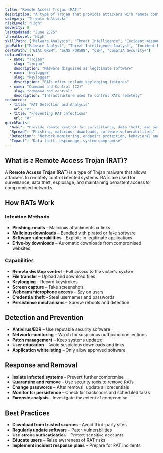 ```yaml
---
title: "Remote Access Trojan (RAT)"
description: "A type of Trojan that provides attackers with remote control over infected systems, often used for surveillance and data theft"
category: "Threats & Attacks"
riskLevel: "High"
severity: 9
lastUpdated: "June 2025"
threatLevel: "High"
skillPath: ["Malware Analysis", "Threat Intelligence", "Incident Response", "Digital Forensics"]
jobPath: ["Malware Analyst", "Threat Intelligence Analyst", "Incident Responder", "Digital Forensics Examiner"]
certsPath: ["GIAC GREM", "SANS FOR508", "CEH", "CompTIA Security+"]
relatedTerms:
  - name: "Trojan"
    slug: "trojan"
    description: "Malware disguised as legitimate software"
  - name: "Keylogger"
    slug: "keylogger"
    description: "RATs often include keylogging features"
  - name: "Command and Control (C2)"
    slug: "command-and-control"
    description: "Infrastructure used to control RATs remotely"
resources:
  - title: "RAT Detection and Analysis"
    url: "#"
  - title: "Preventing RAT Infections"
    url: "#"
quickFacts:
  "Goal": "Provide remote control for surveillance, data theft, and persistence"
  "Spread": "Phishing, malicious downloads, software vulnerabilities"
  "Detection": "Network monitoring, endpoint protection, behavioral analysis"
  "Impact": "Data theft, espionage, system compromise"
---
```


## What is a Remote Access Trojan (RAT)?

A **Remote Access Trojan (RAT)** is a type of Trojan malware that allows attackers to remotely control infected systems. RATs are used for surveillance, data theft, espionage, and maintaining persistent access to compromised networks.

## How RATs Work

### **Infection Methods**
- **Phishing emails** – Malicious attachments or links
- **Malicious downloads** – Bundled with pirated or fake software
- **Software vulnerabilities** – Exploits in legitimate applications
- **Drive-by downloads** – Automatic downloads from compromised websites

### **Capabilities**
- **Remote desktop control** – Full access to the victim's system
- **File transfer** – Upload and download files
- **Keylogging** – Record keystrokes
- **Screen capture** – Take screenshots
- **Webcam/microphone access** – Spy on users
- **Credential theft** – Steal usernames and passwords
- **Persistence mechanisms** – Survive reboots and detection

## Detection and Prevention

- **Antivirus/EDR** – Use reputable security software
- **Network monitoring** – Watch for suspicious outbound connections
- **Patch management** – Keep systems updated
- **User education** – Avoid suspicious downloads and links
- **Application whitelisting** – Only allow approved software

## Response and Removal

- **Isolate infected systems** – Prevent further compromise
- **Quarantine and remove** – Use security tools to remove RATs
- **Change passwords** – After removal, update all credentials
- **Monitor for persistence** – Check for backdoors and scheduled tasks
- **Forensic analysis** – Investigate the extent of compromise

## Best Practices

- **Download from trusted sources** – Avoid third-party sites
- **Regularly update software** – Patch vulnerabilities
- **Use strong authentication** – Protect sensitive accounts
- **Educate users** – Raise awareness of RAT risks
- **Implement incident response plans** – Prepare for RAT incidents 